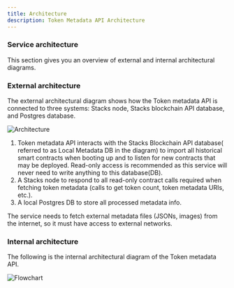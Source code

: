 ```yaml
---
title: Architecture
description: Token Metadata API Architecture
---
```


### Service architecture

This section gives you an overview of external and internal architectural diagrams.

### External architecture

The external architectural diagram shows how the Token metadata API is connected to three systems: Stacks node, Stacks blockchain API database, and Postgres database.

![Architecture](../../../../public/token-metadata-api-architecture.png)

1. Token metadata API interacts with the Stacks Blockchain API database( referred to as Local Metadata DB in the diagram) to import all historical smart contracts when booting up and to listen for new contracts that may be deployed. Read-only access is recommended as this service will never need to write anything to this database(DB).
2. A Stacks node to respond to all read-only contract calls required when fetching token metadata (calls to get token count, token metadata URIs, etc.).
3. A local Postgres DB to store all processed metadata info.

The service needs to fetch external metadata files (JSONs, images) from the internet, so it must have access to external networks.

### Internal architecture

The following is the internal architectural diagram of the Token metadata API.

![Flowchart](../../../../public/token-metadata-api-flowchart.png)